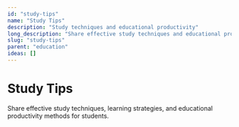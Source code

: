 ```yaml
---
id: "study-tips"
name: "Study Tips"
description: "Study techniques and educational productivity"
long_description: "Share effective study techniques and educational productivity methods"
slug: "study-tips"
parent: "education"
ideas: []
---
```


# Study Tips

Share effective study techniques, learning strategies, and educational productivity methods for students.